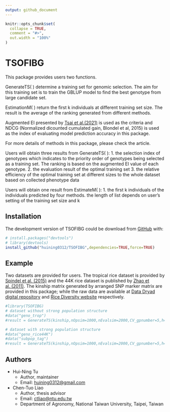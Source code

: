 ```yaml
---
output: github_document
---
```


<!-- README.md is generated from README.Rmd. Please edit that file -->

```r
knitr::opts_chunk$set(
  collapse = TRUE,
  comment = "#>",
  out.width = "100%"
)
```

# TSOFIBG

<!-- badges: start -->
<!-- badges: end -->

This package provides users two functions.

GenerateTS( ) determine a training set for genomic selection. The aim for this training set is to train the GBLUP model to find the best genotype from large candidate set.

EstimationM( ) return the first k individuals at different training set size. The result is the average of the ranking generated from different methods. 

Augmented EI presented by [Tsai et al.(2021)](https://doi.org/10.1007/s13253-021-00454-2) is used as the criteria and NDCG (Normalized dicounted cumulated gain, Blondel et al, 2015) is used as the index of evaluating model prediction accuracy in this package.

For more details of methods in this package, please check the article.

Users will obtain three results from GenerateTS( ):
1. the selection index of genotypes
which indicates to the priority order of genotypes being selected as a training set. The ranking is based on the augmented EI value of each genotype. 
2. the evaluation result of the optimal training set
3. the relative efficiency of the optimal training set at different sizes to the whole dataset based on collected phenotype data

Users will obtain one result from EstimateM( ):
1. the first k individuals of the individuals predicted by four methods.
the length of list depends on user's setting of the training set size and k

## Installation

The development version of  TSOFIBG could be download from [GitHub](https://github.com/huining0312/TSOFIBG) with:

``` r
# install.packages("devtools")
# library(devtools)
install_github("huining0312/TSOFIBG",dependencies=TRUE,force=TRUE)
```

## Example
Two datasets are provided for users. The tropical rice dataset is provided by [Spindel et al. (2015)](https://doi.org/10.1371/journal.pgen.1004982) and the 44K rice dataset is published by [Zhao et al. (2011)](https://doi.org/10.1038/ncomms1467). 
The kinship matrix generated by arranged SNP marker matrix are provided in this package; while the raw data are available at [Data Dryad digital repository](https://datadryad.org/stash/dataset/doi:10.5061/dryad.7369p) and [Rice Diversity website](http://www.ricediversity.org/data/)  respectively.

```r
#library(TSOFIBG)
# dataset without strong population structure
#data("geno_trop")
#result = GenerateTS(kinship,nOpsim=1000,nEvalsim=2000,CV_gpnumber=5,h=0.5,n,sg=25,mu=100,desireH = c(0.5),desireDelta=c(1/5,1/3,2/3))

# dataset with strong population structure
#data("geno_rice44K")
#data("subpop_tag")
#result = GenerateTS(kinship,nOpsim=1000,nEvalsim=2000,CV_gpnumber=5,h=0.5,n,sg=25,mu=100,subpopTag=subpop_tag,desireH = c(0.5),desireDelta=c(1/5,1/3,2/3))
```

## Authors
* Hui-Ning Tu
  + Author, maintainer
  + Email: [huining0312@gmail.com](mailto:huining0312@gmail.com)
* Chen-Tuo Liao
  + Author, thesis advisor
  + Email:  [ctliao@ntu.edu.tw](mailto:ctliao@ntu.edu.tw)
  + Department of Agronomy, National Taiwan University, Taipei, Taiwan

